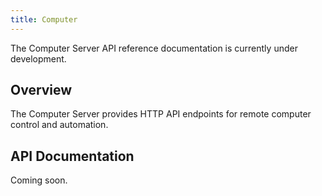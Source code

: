 ```yaml
---
title: Computer
---
```


The Computer Server API reference documentation is currently under development.

## Overview

The Computer Server provides HTTP API endpoints for remote computer control and automation.

## API Documentation

Coming soon.
